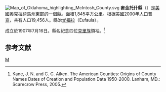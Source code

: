{{noteTA
|T=zh-hans:麦金托什县 (俄克拉何马州);zh-hk:麥金托什縣 (奧克拉荷馬州);zh-tw:麥金托什郡 (奧克拉荷馬州);
}}

{{Otheruses|麥金托什縣|subject=美國奧克拉荷馬州的一個縣|other=同名的縣}}
[[File:Map_of_Oklahoma_highlighting_McIntosh_County.svg|right]]
'''麥金托什縣'''（{{lang-en|McIntosh County}}）是[[美國|美國]][[奧克拉荷馬州|奧克拉荷馬州]]東部的一個縣。面積1,845平方公里。根据[[美國2000年人口普查|美國2000年人口普查]]，共有人口19,456人。縣治[[尤福拉_(奧克拉荷馬州)|尤福拉]]（Eufaula）。

成立於1907年7月16日。縣名紀念四位[[克里族|克里族]]領袖。<ref>Kane, J. N. and C. C. Aiken. The American Counties: Origins of County Names Dates of Creation and Population Data 1950-2000. Lanham, MD.: Scarecrow Press, 2005.</ref>

==参考文献==
<div class="references-small">
<references />
</div>

{{Oklahoma}}

[[Category:俄克拉何马州行政区划|M]]